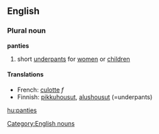==English==
===Plural noun===
'''panties'''
# short [[underpant]]s for [[women]] or [[children]]
====Translations====
*French: [[culotte]] ''f''
*Finnish: [[pikkuhousut]], [[alushousut]] (=underpants)

[[Category:English nouns]]

[[hu:panties]]